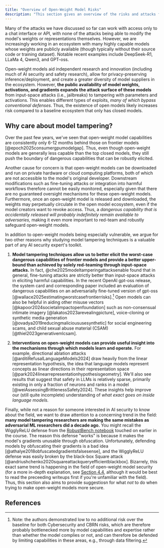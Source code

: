 ```yaml
---
title: "Overview of Open-Weight Model Risks"
description: "This section gives an overview of the risks and attacks facing models with publicly available weights."
---
```


Many of the attacks we have discussed so far can work with access only to a chat interface or API, with none of the attacks being able to modify the model's weights or representations themselves. However, we are increasingly working in an ecosystem with many highly capable models whose weights are publicly available (though typically without their source code or training dataset). Notable recent examples include DeepSeek-R1, LLaMa 4, Qwen3, and GPT-oss. 

Open-weight models aid independent research and innovation (including much of AI security and safety research), allow for privacy-preserving inference/deployment, and create a greater diversity of model suppliers in the ecosystem. However, **the public availability of model weights, activations, and gradients expands the attack surface of these models** from input-space attacks (i.e., jailbreaks) to tampering with parameters and activations. This enables different types of exploits, *many of which bypass conventional defenses*. Thus, the existence of open models likely increases risk compared to a baseline ecosystem that only has closed models. 

## Why care about model tampering?
Over the past few years, we've seen that open-weight model capabilities are consistently only 6-12 months behind those on frontier models [@epoch2025consumergpumodelgap]. Thus, even though open-weight models are generally less capable than the top closed models, they still push the boundary of dangerous capabilities that can be robustly elicited.

Another cause for concern is that open-weight models can be downloaded and run on private hardware or cloud computing platforms, both of which are not accessible to the model's original developer. Downstream modifications such as fine-tuning attacks or integration into harmful workflows therefore cannot be easily monitored, especially given that there are no guaranteed oversight mechanisms for these open-weight models. Furthermore, once an open-weight model is released and downloaded, the weights may perpetually circulate in the open model ecosystem, even if the model creators want to revoke access. Thus, a *dangerous capability that is accidentally released will probably indefinitely remain available to adversaries,* making it even more important to red-team and robustly safeguard open-weight models.

In addition to open-weight models being especially vulnerable, we argue for two other reasons why studying model tampering techniques is a valuable part of any AI security expert's toolkit.
1. **Model tampering techniques allow us to better elicit the worst-case dangerous capabilities of frontier models and provide a better upper-bound than achieved by solely red-teaming through input-space attacks.** In fact, @che2025modeltamperingattacksenable found that in general, fine-tuning attacks are strictly better than input-space attacks in eliciting harmful capabilities. In the recent OpenAI gpt-oss release, the system card and corresponding paper included an evaluation of dangerous capabilities on an adversarially fine-tuned version of gpt-oss [@wallace2025estimatingworstcasefrontierrisks].[^gpt-oss] Open models can also be helpful in aiding other misuse vectors [@kapoor2024societalimpactopenfoundation] such as non-consensual intimate imagery [@lakatos2023arevealingpicture], voice-cloning or synthetic media generation [@ovadya2019reducingmalicioususesynthetic] for social engineering scams, and child sexual abuse material (CSAM) [@thiel2023generativemlcsam]. 

[^gpt-oss]: Note: the authors demonstrated low to no additional risk over the baseline for both Cybersecurity and CBRN risks, which are therefore probably bottlenecked more by model capabilities and expertise rather than whether the model complies or not, and can therefore be defended by limiting capabilities in these areas, e.g., through data filtering.
 
 2. **Interventions on open-weight models can provide useful insight into the mechanisms through which models learn and operate.** For example, directional ablation attacks [@arditiRefusalLanguageModels2024] draw heavily from the linear representation hypothesis, the idea that language models represent concepts as linear directions in their representation space [@park2024linearrepresentationhypothesisgeometry]. We'll also see results that suggest that safety in LLMs is relatively sparse, primarily existing in only a fraction of neurons and ranks in a model [@weiAssessingBrittlenessSafety2024]. These insights help improve our (still quite incomplete) understanding of *what exact goes on inside language models.*

Finally, while not a reason for someone interested in AI security to know about the field, we want to draw attention to a concerning trend in the field: **many model tampering researchers are making the same mistakes as adversarial ML researchers did a decade ago.** You might recall the WigglyReLU defense from the [RobustBench notebook](https://github.com/zroe1/xlab-ai-security/blob/main/working/adversarial_basics/robust_bench/robust_bench.ipynb) touched on earlier in the course. The reason this defense "works" is because it makes the model's gradients unusable through obfuscation. Unfortunately, defending models by obfuscating their gradients is a bad idea [@athalye2018obfuscatedgradientsfalsesense], and the WigglyReLU defense was easily broken by the black-box Square attack [@andriushchenko2020squareattackqueryefficientblackbox]. Bizarrely, this exact same trend is happening in the field of open-weight model security (for a more in-depth explanation, see [Section 4.4](https://xlabaisecurity.com/tampering/durability/), although it would be best to read the preceeding writeups first if you're unfamiliar with the field). Thus, this section also aims to provide suggestiosn for what *not* to do when trying to make open-weight models more secure.

## References


